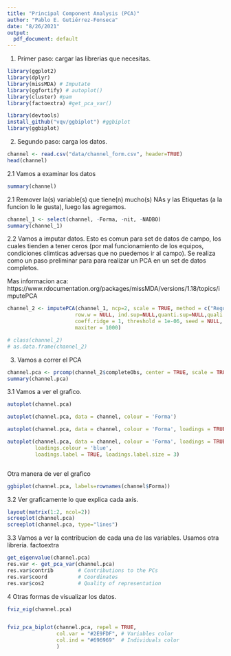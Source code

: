 ```yaml
---
title: "Principal Component Analysis (PCA)"
author: "Pablo E. Gutiérrez-Fonseca"
date: "8/26/2021"
output:
  pdf_document: default
---
```



1. Primer paso: cargar las librerias que necesitas.


```r


library(ggplot2)
library(dplyr)
library(missMDA) # Imputate
library(ggfortify) # autoplot()
library(cluster) #pam
library(factoextra) #get_pca_var()

library(devtools)
install_github("vqv/ggbiplot") #ggbiplot
library(ggbiplot)

```

2. Segundo paso: carga los datos.

```r
channel <- read.csv("data/channel_form.csv", header=TRUE)
head(channel)

```


2.1 Vamos a examinar los datos

```r
summary(channel)

```


2.1 Remover la(s) variable(s) que tiene(n) mucho(s) NAs y las Etiquetas (a la funcion lo le gusta), luego las agregamos.

```r

channel_1 <- select(channel, -Forma, -nit, -NADBO)
summary(channel_1)

```

2.2 Vamos a imputar datos.  Esto es comun para set de datos de campo, los cuales tienden a tener ceros (por mal funcionamiento de los equipos, condiciones climticas adversas que no puedemos ir al campo).  Se realiza como un paso preliminar para para
realizar un PCA en un set de datos completos.

Mas informacion aca:  https://www.rdocumentation.org/packages/missMDA/versions/1.18/topics/imputePCA

```r
channel_2 <- imputePCA(channel_1, ncp=2, scale = TRUE, method = c("Regularized","EM"), 
                      row.w = NULL, ind.sup=NULL,quanti.sup=NULL,quali.sup=NULL,
                      coeff.ridge = 1, threshold = 1e-06, seed = NULL, nb.init = 1,  
                      maxiter = 1000)

# class(channel_2)
# as.data.frame(channel_2)

```

3.  Vamos a correr el PCA

```r
channel.pca <- prcomp(channel_2$completeObs, center = TRUE, scale = TRUE)
summary(channel.pca)

```


3.1 Vamos a ver el grafico.

```r

autoplot(channel.pca)

autoplot(channel.pca, data = channel, colour = 'Forma')

autoplot(channel.pca, data = channel, colour = 'Forma', loadings = TRUE)

autoplot(channel.pca, data = channel, colour = 'Forma', loadings = TRUE,
         loadings.colour = 'blue', 
         loadings.label = TRUE, loadings.label.size = 3)



```

Otra manera de ver el grafico

```r

ggbiplot(channel.pca, labels=rownames(channel$Forma))

```

3.2 Ver graficamente lo que explica cada axis.

```r

layout(matrix(1:2, ncol=2))
screeplot(channel.pca)
screeplot(channel.pca, type="lines")


```


3.3 Vamos a ver la contribucion de cada una de las variables. 
Usamos otra libreria. factoextra

```r

get_eigenvalue(channel.pca)
res.var <- get_pca_var(channel.pca)
res.var$contrib        # Contributions to the PCs
res.var$coord          # Coordinates
res.var$cos2           # Quality of representation 

```

4  Otras formas de visualizar los datos.
```r
fviz_eig(channel.pca)


fviz_pca_biplot(channel.pca, repel = TRUE,
                col.var = "#2E9FDF", # Variables color
                col.ind = "#696969"  # Individuals color
                )

```



